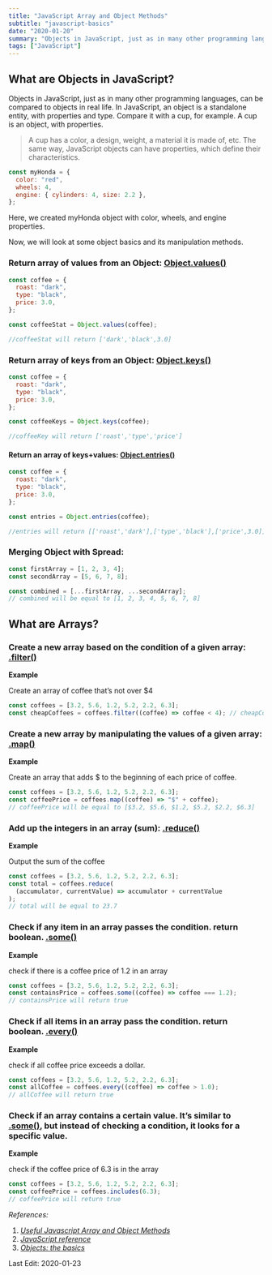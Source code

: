 ```yaml
---
title: "JavaScript Array and Object Methods"
subtitle: "javascript-basics"
date: "2020-01-20"
summary: "Objects in JavaScript, just as in many other programming languages, can be compared to objects in real life. In JavaScript, an object is a standalone entity, with properties and type. Compare it with a cup, for example. A cup is an object, with properties."
tags: ["JavaScript"]
---
```


## What are Objects in JavaScript?

Objects in JavaScript, just as in many other programming languages, can be compared to objects in real life. In JavaScript, an object is a standalone entity, with properties and type. Compare it with a cup, for example. A cup is an object, with properties.

> A cup has a color, a design, weight, a material it is made of, etc. The same way, JavaScript objects can have properties, which define their characteristics.

```js
const myHonda = {
  color: "red",
  wheels: 4,
  engine: { cylinders: 4, size: 2.2 },
};
```

Here, we created myHonda object with color, wheels, and engine properties.

Now, we will look at some object basics and its manipulation methods.

### Return array of values from an Object: [Object.values()](https://developer.mozilla.org/en-US/docs/Web/JavaScript/Reference/Global_Objects/Object/values)

```js
const coffee = {
  roast: "dark",
  type: "black",
  price: 3.0,
};

const coffeeStat = Object.values(coffee);

//coffeeStat will return ['dark','black',3.0]
```

### Return array of keys from an Object: [Object.keys()](https://developer.mozilla.org/en-US/docs/Web/JavaScript/Reference/Global_Objects/Object/keys)

```js
const coffee = {
  roast: "dark",
  type: "black",
  price: 3.0,
};

const coffeeKeys = Object.keys(coffee);

//coffeeKey will return ['roast','type','price']
```

#### Return an array of keys+values: [Object.entries()](https://developer.mozilla.org/en-US/docs/Web/JavaScript/Reference/Global_Objects/Object/entries)

```js
const coffee = {
  roast: "dark",
  type: "black",
  price: 3.0,
};

const entries = Object.entries(coffee);

//entries will return [['roast','dark'],['type','black'],['price',3.0]]
```

### Merging Object with Spread:

```js
const firstArray = [1, 2, 3, 4];
const secondArray = [5, 6, 7, 8];

const combined = [...firstArray, ...secondArray];
// combined will be equal to [1, 2, 3, 4, 5, 6, 7, 8]
```

## What are Arrays?

### Create a new array based on the condition of a given array: [.filter()](https://developer.mozilla.org/en-US/docs/Web/JavaScript/Reference/Global_Objects/Array/filter)

**Example**

Create an array of coffee that’s not over $4

```js
const coffees = [3.2, 5.6, 1.2, 5.2, 2.2, 6.3];
const cheapCoffees = coffees.filter((coffee) => coffee < 4); // cheapCoffees will be equal to [3.2, 1.2, 2.2]
```

### Create a new array by manipulating the values of a given array: [.map()](https://developer.mozilla.org/en-US/docs/Web/JavaScript/Reference/Global_Objects/Array/map)

**Example**

Create an array that adds $ to the beginning of each price of coffee.

```js
const coffees = [3.2, 5.6, 1.2, 5.2, 2.2, 6.3];
const coffeePrice = coffees.map((coffee) => "$" + coffee);
// coffeePrice will be equal to [$3.2, $5.6, $1.2, $5.2, $2.2, $6.3]
```

### Add up the integers in an array (sum): [.reduce()](https://developer.mozilla.org/en-US/docs/Web/JavaScript/Reference/Global_Objects/Array/Reduce)

**Example**

Output the sum of the coffee

```js
const coffees = [3.2, 5.6, 1.2, 5.2, 2.2, 6.3];
const total = coffees.reduce(
  (accumulator, currentValue) => accumulator + currentValue
);
// total will be equal to 23.7
```

### Check if any item in an array passes the condition. return boolean. [.some()](https://developer.mozilla.org/en-US/docs/Web/JavaScript/Reference/Global_Objects/Array/some)

**Example**

check if there is a coffee price of 1.2 in an array

```js
const coffees = [3.2, 5.6, 1.2, 5.2, 2.2, 6.3];
const containsPrice = coffees.some((coffee) => coffee === 1.2);
// containsPrice will return true
```

### Check if all items in an array pass the condition. return boolean. [.every()](https://developer.mozilla.org/en-US/docs/Web/JavaScript/Reference/Global_Objects/Array/every)

**Example**

check if all coffee price exceeds a dollar.

```js
const coffees = [3.2, 5.6, 1.2, 5.2, 2.2, 6.3];
const allCoffee = coffees.every((coffee) => coffee > 1.0);
// allCoffee will return true
```

### Check if an array contains a certain value. It’s similar to [.some()](https://developer.mozilla.org/en-US/docs/Web/JavaScript/Reference/Global_Objects/Array/some), but instead of checking a condition, it looks for a specific value.

**Example**

check if the coffee price of 6.3 is in the array

```js
const coffees = [3.2, 5.6, 1.2, 5.2, 2.2, 6.3];
const coffeePrice = coffees.includes(6.3);
// coffeePrice will return true
```

_References:_

1.  [_Useful Javascript Array and Object Methods_](https://codeburst.io/useful-javascript-array-and-object-methods-6c7971d93230)
2.  [_JavaScript reference_](https://developer.mozilla.org/en-US/docs/Web/JavaScript/Reference/Global_Objects)
3.  [_Objects: the basics_](https://javascript.info/object-basics)

Last Edit: 2020-01-23